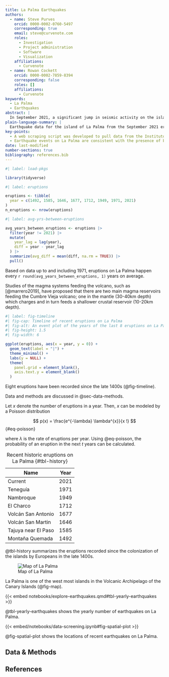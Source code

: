 ```yaml
---
title: La Palma Earthquakes
authors:
  - name: Steve Purves
    orcid: 0000-0002-0760-5497
    corresponding: true
    email: steve@curvenote.com
    roles:
      - Investigation
      - Project administration
      - Software
      - Visualization
    affiliations:
      - Curvenote
  - name: Rowan Cockett
    orcid: 0000-0002-7859-8394
    corresponding: false
    roles: []
    affiliations:
      - Curvenote
keywords: 
  - La Palma
  - Earthquakes
abstract: |
  In September 2021, a significant jump in seismic activity on the island of La Palma (Canary Islands, Spain) signaled the start of a volcanic crisis that still continues at the time of writing. Earthquake data is continually collected and published by the Instituto Geográphico Nacional (IGN). ...
plain-language-summary: |
  Earthquake data for the island of La Palma from the September 2021 eruption is found ...
key-points:
  - A web scraping script was developed to pull data from the Instituto Geogràphico Nacional into a machine-readable form for analysis
  - Earthquake events on La Palma are consistent with the presence of both mantle and crustal reservoirs.
date: last-modified
number-sections: true
bibliography: references.bib
---
```


```r
#| label: load-pkgs

library(tidyverse)
```

```r
#| label: eruptions

eruptions <- tibble(
  year = c(1492, 1585, 1646, 1677, 1712, 1949, 1971, 2021)
)
n_eruptions <- nrow(eruptions)
```

```r
#| label: avg-yrs-between-eruptions

avg_years_between_eruptions <- eruptions |>
  filter(year != 2021) |>
  mutate(
    year_lag = lag(year),
    diff = year - year_lag
  ) |>
  summarize(avg_diff = mean(diff, na.rm = TRUE)) |>
  pull()
```

Based on data up to and including 1971, eruptions on La Palma happen every `r round(avg_years_between_eruptions, 1)` years on average.

Studies of the magma systems feeding the volcano, such as [@marrero2019], have proposed that there are two main magma reservoirs feeding the Cumbre Vieja volcano; one in the mantle (30-40km depth) which charges and in turn feeds a shallower crustal reservoir (10-20km depth).

```r
#| label: fig-timeline
#| fig-cap: Timeline of recent eruptions on La Palma
#| fig-alt: An event plot of the years of the last 8 eruptions on La Palma.
#| fig-height: 1.5
#| fig-width: 6

ggplot(eruptions, aes(x = year, y = 0)) +
  geom_text(label = "|") +
  theme_minimal() +
  labs(y = NULL) +
  theme(
    panel.grid = element_blank(),
    axis.text.y = element_blank()
  )
```

Eight eruptions have been recorded since the late 1400s (@fig-timeline).

Data and methods are discussed in @sec-data-methods.

Let $x$ denote the number of eruptions in a year. Then, $x$ can be modeled by a Poisson distribution

$$
p(x) = \frac{e^{-\lambda} \lambda^{x}}{x !}
$$ {#eq-poisson}

where $\lambda$ is the rate of eruptions per year. Using @eq-poisson, the probability of an eruption in the next $t$ years can be calculated.

| Name                | Year |
|---------------------|------|
| Current             | 2021 |
| Teneguía            | 1971 |
| Nambroque           | 1949 |
| El Charco           | 1712 |
| Volcán San Antonio  | 1677 |
| Volcán San Martin   | 1646 |
| Tajuya near El Paso | 1585 |
| Montaña Quemada     | 1492 |

: Recent historic eruptions on La Palma {#tbl-history}

@tbl-history summarizes the eruptions recorded since the colonization of the islands by Europeans in the late 1400s.

![Map of La Palma](images/la-palma-map.png){#fig-map fig-alt="Map of La Palma where La Palma is marked in red." fig-align="center"}

La Palma is one of the west most islands in the Volcanic Archipelago of the Canary Islands (@fig-map).

{{< embed notebooks/explore-earthquakes.qmd#tbl-yearly-earthquakes >}}

@tbl-yearly-earthquakes shows the yearly number of earthquakes on La Palma.

{{< embed/notebooks/data-screening.ipynb#fig-spatial-plot >}}

@fig-spatial-plot shows the locations of recent earthquakes on La Palma.

## Data & Methods {#sec-data-methods}

## References {.unnumbered}
